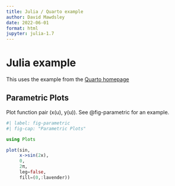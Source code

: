 ```yaml
---
title: Julia / Quarto example
author: David Mawdsley
date: 2022-06-01
format: html
jupyter: julia-1.7
---
```


# Julia example

This uses the example from the [Quarto homepage](https://www.quarto.org)

## Parametric Plots

Plot function pair (x(u), y(u)). 
See @fig-parametric for an example.

```julia
#| label: fig-parametric
#| fig-cap: "Parametric Plots"

using Plots

plot(sin, 
     x->sin(2x), 
     0, 
     2π, 
     leg=false, 
     fill=(0,:lavender))
```
